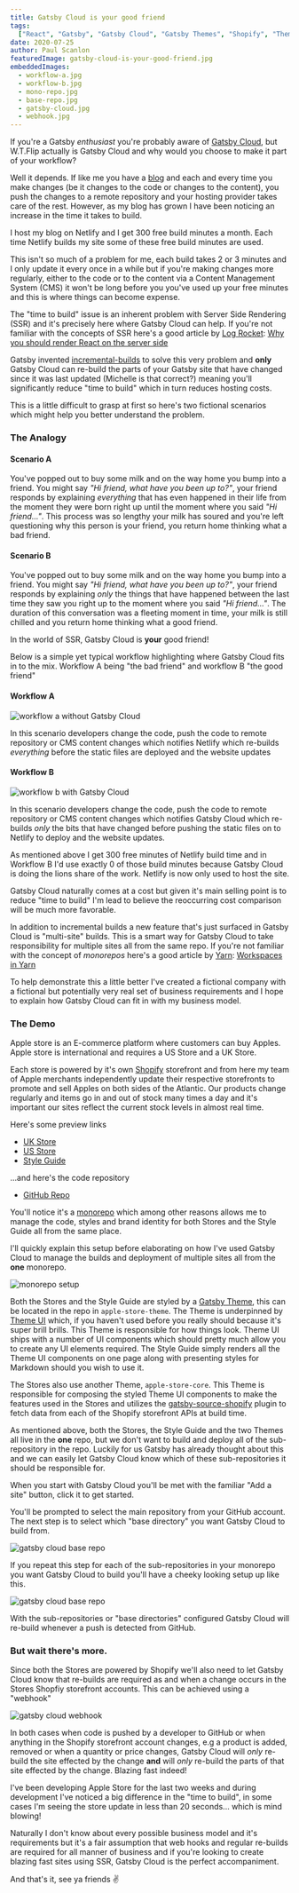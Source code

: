 ```yaml
---
title: Gatsby Cloud is your good friend
tags:
  ["React", "Gatsby", "Gatsby Cloud", "Gatsby Themes", "Shopify", "Theme UI"]
date: 2020-07-25
author: Paul Scanlon
featuredImage: gatsby-cloud-is-your-good-friend.jpg
embeddedImages:
  - workflow-a.jpg
  - workflow-b.jpg
  - mono-repo.jpg
  - base-repo.jpg
  - gatsby-cloud.jpg
  - webhook.jpg
---
```


If you're a Gatsby _enthusiast_ you're probably aware of [Gatsby Cloud](https://www.gatsbyjs.org/blog/2019-11-14-announcing-gatsby-cloud/), but W.T.Flip actually is Gatsby Cloud and why would you choose to make it part of your workflow?

Well it depends. If like me you have a [blog](https://paulie.dev/) and each and every time you make changes (be it changes to the code or changes to the content), you push the changes to a remote repository and your hosting provider takes care of the rest. However, as my blog has grown I have been noticing an increase in the time it takes to build.

I host my blog on Netlify and I get 300 free build minutes a month. Each time Netlify builds my site some of these free build minutes are used.

This isn't so much of a problem for me, each build takes 2 or 3 minutes and I only update it every once in a while but if you're making changes more regularly, either to the code or to the content via a Content Management System (CMS) it won't be long before you you've used up your free minutes and this is where things can become expense.

The "time to build" issue is an inherent problem with Server Side Rendering (SSR) and it's precisely here where Gatsby Cloud can help. If you're not familiar with the concepts of SSR here's a good article by [Log Rocket](https://logrocket.com/): [Why you should render React on the server side](https://blog.logrocket.com/why-you-should-render-react-on-the-server-side-a50507163b79/)

Gatsby invented [incremental-builds](https://www.gatsbyjs.org/blog/2020-04-22-announcing-incremental-builds/) to solve this very problem and **only** Gatsby Cloud can re-build the parts of your Gatsby site that have changed since it was last updated (Michelle is that correct?) meaning you'll significantly reduce "time to build" which in turn reduces hosting costs.

This is a little difficult to grasp at first so here's two fictional scenarios which might help you better understand the problem.

### The Analogy

#### Scenario A

You've popped out to buy some milk and on the way home you bump into a friend. You might say _"Hi friend, what have you been up to?"_, your friend responds by explaining _everything_ that has even happened in their life from the moment they were born right up until the moment where you said _"Hi friend..."_. This process was so lengthy your milk has soured and you're left questioning why this person is your friend, you return home thinking what a bad friend.

#### Scenario B

You've popped out to buy some milk and on the way home you bump into a friend. You might say _"Hi friend, what have you been up to?"_, your friend responds by explaining _only_ the things that have happened between the last time they saw you right up to the moment where you said _"Hi friend..."_. The duration of this conversation was a fleeting moment in time, your milk is still chilled and you return home thinking what a good friend.

In the world of SSR, Gatsby Cloud is **your** good friend!

Below is a simple yet typical workflow highlighting where Gatsby Cloud fits in to the mix. Workflow A being "the bad friend" and workflow B "the good friend"

#### Workflow A

<Img
  fluid={props.embedded.image1.fluid}
  alt="workflow a without Gatsby Cloud"
/>

In this scenario developers change the code, push the code to remote repository or CMS content changes which notifies Netlify which re-builds _everything_ before the static files are deployed and the website updates

#### Workflow B

<Img fluid={props.embedded.image2.fluid} alt="workflow b with Gatsby Cloud" />

In this scenario developers change the code, push the code to remote repository or CMS content changes which notifies Gatsby Cloud which re-builds _only_ the bits that have changed before pushing the static files on to Netlify to deploy and the website updates.

As mentioned above I get 300 free minutes of Netlify build time and in Workflow B I'd use exactly 0 of those build minutes because Gatsby Cloud is doing the lions share of the work. Netlify is now only used to host the site.

Gatsby Cloud naturally comes at a cost but given it's main selling point is to reduce "time to build" I'm lead to believe the reoccurring cost comparison will be much more favorable.

In addition to incremental builds a new feature that's just surfaced in Gatsby Cloud is "multi-site" builds. This is a smart way for Gatsby Cloud to take responsibility for multiple sites all from the same repo. If you're not familiar with the concept of _monorepos_ here's a good article by [Yarn](https://classic.yarnpkg.com/en/): [Workspaces in Yarn](https://classic.yarnpkg.com/blog/2017/08/02/introducing-workspaces/)

To help demonstrate this a little better I've created a fictional company with a fictional but potentially very real set of business requirements and I hope to explain how Gatsby Cloud can fit in with my business model.

### The Demo

Apple store is an E-commerce platform where customers can buy Apples. Apple store is international and requires a US Store and a UK Store.

Each store is powered by it's own [Shopify](https://www.shopify.com/) storefront and from here my team of Apple merchants independently update their respective storefronts to promote and sell Apples on both sides of the Atlantic. Our products change regularly and items go in and out of stock many times a day and it's important our sites reflect the current stock levels in almost real time.

Here's some preview links

- [UK Store](https://gatsby-apple-store-uk.netlify.app/)
- [US Store](https://gatsby-apple-store-us.netlify.app/)
- [Style Guide](https://gatsby-apple-store-style-guide.netlify.app/)

...and here's the code repository

- [GitHub Repo](https://github.com/PaulieScanlon/gatsby-apple-store)

You'll notice it's a [monorepo](https://en.wikipedia.org/wiki/Monorepo) which among other reasons allows me to manage the code, styles and brand identity for both Stores and the Style Guide all from the same place.

I'll quickly explain this setup before elaborating on how I've used Gatsby Cloud to manage the builds and deployment of multiple sites all from the **one** monorepo.

<Img fluid={props.embedded.image3.fluid} alt="monorepo setup" />

Both the Stores and the Style Guide are styled by a [Gatsby Theme](https://www.gatsbyjs.org/blog/2019-07-03-announcing-stable-release-gatsby-themes/), this can be located in the repo in `apple-store-theme`. The Theme is underpinned by [Theme UI](https://theme-ui.com/) which, if you haven't used before you really should because it's super brill brills. This Theme is responsible for how things look. Theme UI ships with a number of UI components which should pretty much allow you to create any UI elements required. The Style Guide simply renders all the Theme UI components on one page along with presenting styles for Markdown should you wish to use it.

The Stores also use another Theme, `apple-store-core`. This Theme is responsible for composing the styled Theme UI components to make the features used in the Stores and utilizes the [gatsby-source-shopify](https://github.com/gatsbyjs/gatsby/tree/master/packages/gatsby-source-shopify) plugin to fetch data from each of the Shopify storefront APIs at build time.

As mentioned above, both the Stores, the Style Guide and the two Themes all live in the **one** repo, but we don't want to build and deploy all of the sub-repository in the repo. Luckily for us Gatsby has already thought about this and we can easily let Gatsby Cloud know which of these sub-repositories it should be responsible for.

When you start with Gatsby Cloud you'll be met with the familiar "Add a site" button, click it to get started.

You'll be prompted to select the main repository from your GitHub account. The next step is to select which "base directory" you want Gatsby Cloud to build from.

<Img fluid={props.embedded.image4.fluid} alt="gatsby cloud base repo" />

If you repeat this step for each of the sub-repositories in your monorepo you want Gatsby Cloud to build you'll have a cheeky looking setup up like this.

<Img fluid={props.embedded.image5.fluid} alt="gatsby cloud base repo" />

With the sub-repositories or "base directories" configured Gatsby Cloud will re-build whenever a push is detected from GitHub.

### But wait there's more.

Since both the Stores are powered by Shopify we'll also need to let Gatsby Cloud know that re-builds are required as and when a change occurs in the Stores Shopfiy storefront accounts. This can be achieved using a "webhook"

<Img fluid={props.embedded.image6.fluid} alt="gatsby cloud webhook" />

In both cases when code is pushed by a developer to GitHub or when anything in the Shopify storefront account changes, e.g a product is added, removed or when a quantity or price changes, Gatsby Cloud will _only_ re-build the site effected by the change **and** will _only_ re-build the parts of that site effected by the change. Blazing fast indeed!

I've been developing Apple Store for the last two weeks and during development I've noticed a big difference in the "time to build", in some cases I'm seeing the store update in less than 20 seconds... which is mind blowing!

Naturally I don't know about every possible business model and it's requirements but it's a fair assumption that web hooks and regular re-builds are required for all manner of business and if you're looking to create blazing fast sites using SSR, Gatsby Cloud is the perfect accompaniment.

And that's it, see ya friends ✌️
